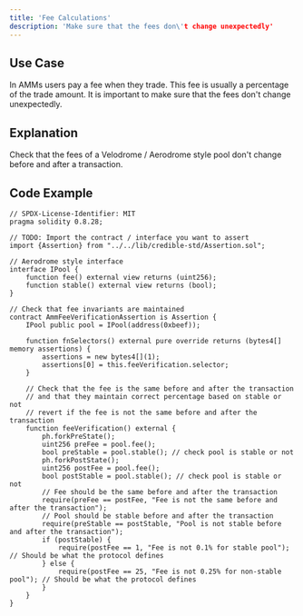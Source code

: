 ```yaml
---
title: 'Fee Calculations'
description: 'Make sure that the fees don\'t change unexpectedly'
---
```


## Use Case
In AMMs users pay a fee when they trade. This fee is usually a percentage of the trade amount.
It is important to make sure that the fees don't change unexpectedly.

## Explanation
Check that the fees of a Velodrome / Aerodrome style pool don't change before and after a transaction.

## Code Example
```solidity
// SPDX-License-Identifier: MIT
pragma solidity 0.8.28;

// TODO: Import the contract / interface you want to assert
import {Assertion} from "../../lib/credible-std/Assertion.sol";

// Aerodrome style interface
interface IPool {
    function fee() external view returns (uint256);
    function stable() external view returns (bool);
}

// Check that fee invariants are maintained
contract AmmFeeVerificationAssertion is Assertion {
    IPool public pool = IPool(address(0xbeef));

    function fnSelectors() external pure override returns (bytes4[] memory assertions) {
        assertions = new bytes4[](1);
        assertions[0] = this.feeVerification.selector;
    }

    // Check that the fee is the same before and after the transaction
    // and that they maintain correct percentage based on stable or not
    // revert if the fee is not the same before and after the transaction
    function feeVerification() external {
        ph.forkPreState();
        uint256 preFee = pool.fee();
        bool preStable = pool.stable(); // check pool is stable or not
        ph.forkPostState();
        uint256 postFee = pool.fee();
        bool postStable = pool.stable(); // check pool is stable or not
        // Fee should be the same before and after the transaction
        require(preFee == postFee, "Fee is not the same before and after the transaction");
        // Pool should be stable before and after the transaction
        require(preStable == postStable, "Pool is not stable before and after the transaction");
        if (postStable) {
            require(postFee == 1, "Fee is not 0.1% for stable pool"); // Should be what the protocol defines
        } else {
            require(postFee == 25, "Fee is not 0.25% for non-stable pool"); // Should be what the protocol defines
        }
    }
}
```